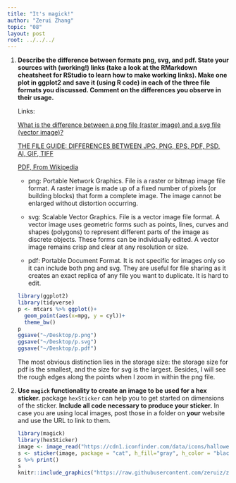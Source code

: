 ```yaml
---
title: "It's magick!"
author: "Zerui Zhang"
topic: "08"
layout: post
root: ../../../
---
```


1. **Describe the difference between formats png, svg, and pdf. State your sources with (working!) links (take a look at the RMarkdown cheatsheet for RStudio to learn how to make working links). Make one plot in ggplot2 and save it (using R code) in each of the three file formats you discussed. Comment on the differences you observe in their usage.**

    Links:
    
    [What is the difference between a png file (raster image) and a svg file (vector image)?](http://asiapacific.anu.edu.au/mapsonline/faq/what-difference-between-png-file-raster-image-and-svg-file-vector-image)

    [THE FILE GUIDE: DIFFERENCES BETWEEN JPG, PNG, EPS, PDF, PSD, AI, GIF, TIFF](https://builtbytophat.com/file-guide-differences-between-jpg-png-eps-pdf-psd-ai-gif-tiff/)

    [PDF, From Wikipedia](https://en.wikipedia.org/wiki/PDF)

    * png: Portable Network Graphics. File is a raster or bitmap image file format. A raster image is made up of a fixed number of  pixels (or building blocks) that form a complete image. The image cannot be enlarged without distortion occurring.

    * svg: Scalable Vector Graphics. File is a vector image file format. A vector image uses geometric forms such as points, lines, curves and shapes (polygons) to represent different parts of the image as discrete objects. These forms can be individually edited. A vector image remains crisp and clear at any resolution or size.

    * pdf: Portable Document Format. It is not specific for images only so it can include both png and svg. They are useful for file sharing as it creates an exact replica of any file you want to duplicate. It is hard to edit.
    
    ```r
    library(ggplot2)
    library(tidyverse)
    p <- mtcars %>% ggplot()+
      geom_point(aes(x=mpg, y = cyl))+
      theme_bw()
    p
    ggsave("~/Desktop/p.png")
    ggsave("~/Desktop/p.svg")
    ggsave("~/Desktop/p.pdf")
    ```

    The most obvious distinction lies in the storage size: the storage size for pdf is the smallest, and the size for svg is the largest. Besides, I will see the rough edges along the points when I zoom in within the png file.


2. **Use `magick` functionality to create an image to be used for a hex sticker.**  package `hexSticker` can help you to get started on dimensions of the sticker. **Include all code necessary to produce your sticker.** In case you are using local images, post those in a folder on **your** website and use the URL to link to them.

    ```r
    library(magick)
    library(hexSticker)
    image <- image_read("https://cdn1.iconfinder.com/data/icons/halloween-2072/500/halloween-cartoon-horror-cute_4-512.png") %>% image_transparent("gray")
    s <- sticker(image, package = "cat", h_fill="gray", h_color = "black", s_x=1, s_y=0.9, s_width=1.3, s_height=1.2, p_color="yellow", p_family = "serif", p_size = 16, p_y = 1.6)
    s %>% print()
    s
    knitr::include_graphics("https://raw.githubusercontent.com/zeruiz/zeruiz.github.io/master/cat.png")
    ```


